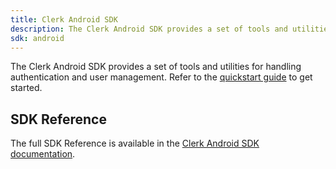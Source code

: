 ```yaml
---
title: Clerk Android SDK
description: The Clerk Android SDK provides a set of tools and utilities for handling authentication and user management.
sdk: android
---
```


The Clerk Android SDK provides a set of tools and utilities for handling authentication and user management. Refer to the [quickstart guide](/docs/android/getting-started/quickstart) to get started.

## SDK Reference

The full SDK Reference is available in the [Clerk Android SDK documentation](https://clerk-android.clerkstage.dev).
